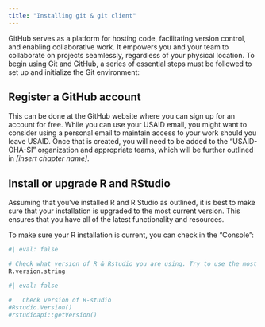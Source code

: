 ```yaml
---
title: "Installing git & git client"
---
```


GitHub serves as a platform for hosting code, facilitating version control, and enabling collaborative work. It empowers you and your team to collaborate on projects seamlessly, regardless of your physical location. To begin using Git and GitHub, a series of essential steps must be followed to set up and initialize the Git environment:

## Register a GitHub account

This can be done at the GitHub website where you can sign up for an account for free. While you can use your USAID email, you might want to consider using a personal email to maintain access to your work should you leave USAID. Once that is created, you will need to be added to the "USAID-OHA-SI" organization and appropriate teams, which will be further outlined in *[insert chapter name]*.

## Install or upgrade R and RStudio

Assuming that you've installed R and R Studio as outlined, it is best to make sure that your installation is upgraded to the most current version. This ensures that you have all of the latest functionality and resources.

To make sure your R installation is current, you can check in the "Console":

```r
#| eval: false

# Check what version of R & Rstudio you are using. Try to use the most recent versions.
R.version.string
```

```r
#| eval: false

#   Check version of R-studio
#Rstudio.Version()
#rstudioapi::getVersion()
```
